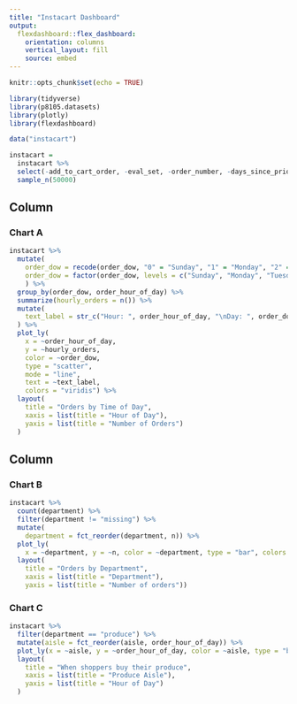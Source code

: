 ```yaml
---
title: "Instacart Dashboard"
output: 
  flexdashboard::flex_dashboard:
    orientation: columns
    vertical_layout: fill
    source: embed
---
```


```r
knitr::opts_chunk$set(echo = TRUE)

library(tidyverse)
library(p8105.datasets)
library(plotly)
library(flexdashboard)
```


```r
data("instacart")

instacart = 
  instacart %>%
  select(-add_to_cart_order, -eval_set, -order_number, -days_since_prior_order, -aisle_id, -department_id) %>% 
  sample_n(50000)
```

Column {data-width=650}
-----------------------------------------------------------------------

### Chart A
```r
instacart %>% 
  mutate(
    order_dow = recode(order_dow, "0" = "Sunday", "1" = "Monday", "2" = "Tuesday", "3" = "Wednesday", "4" = "Thursday", "5" = "Friday", "6" = "Saturday"),
    order_dow = factor(order_dow, levels = c("Sunday", "Monday", "Tuesday", "Wednesday", "Thursday", "Friday", "Saturday"))
    ) %>% 
  group_by(order_dow, order_hour_of_day) %>% 
  summarize(hourly_orders = n()) %>% 
  mutate(
    text_label = str_c("Hour: ", order_hour_of_day, "\nDay: ", order_dow, "\n# of orders: ", hourly_orders)
  ) %>% 
  plot_ly(
    x = ~order_hour_of_day, 
    y = ~hourly_orders, 
    color = ~order_dow, 
    type = "scatter", 
    mode = "line",
    text = ~text_label,
    colors = "viridis") %>% 
  layout(
    title = "Orders by Time of Day",
    xaxis = list(title = "Hour of Day"),
    yaxis = list(title = "Number of Orders")
  )
```


Column {data-width=350}
-----------------------------------------------------------------------

### Chart B

```r
instacart %>%
  count(department) %>% 
  filter(department != "missing") %>% 
  mutate(
    department = fct_reorder(department, n)) %>% 
  plot_ly(
    x = ~department, y = ~n, color = ~department, type = "bar", colors = "magma") %>% 
  layout(
    title = "Orders by Department",
    xaxis = list(title = "Department"),
    yaxis = list(title = "Number of orders"))
```

### Chart C

```r
instacart %>% 
  filter(department == "produce") %>% 
  mutate(aisle = fct_reorder(aisle, order_hour_of_day)) %>%
  plot_ly(x = ~aisle, y = ~order_hour_of_day, color = ~aisle, type = "box", colors = "viridis") %>% 
  layout(
    title = "When shoppers buy their produce", 
    xaxis = list(title = "Produce Aisle"),
    yaxis = list(title = "Hour of Day")
  )
```



